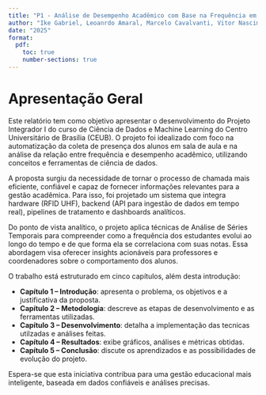```yaml
---
title: "P1 - Análise de Desempenho Acadêmico com Base na Frequência em Sala"
author: "Ike Gabriel, Leoanrdo Amaral, Marcelo Cavalvanti, Vitor Nascimento, Rafael Mascarenhas, Alessandra Gonçalves, Rodrigo Lins"
date: "2025"
format:
  pdf:
    toc: true
    number-sections: true
---
```


# Apresentação Geral

Este relatório tem como objetivo apresentar o desenvolvimento do Projeto Integrador I do curso de Ciência de Dados e Machine Learning do Centro Universitário de Brasília (CEUB). O projeto foi idealizado com foco na automatização da coleta de presença dos alunos em sala de aula e na análise da relação entre frequência e desempenho acadêmico, utilizando conceitos e ferramentas de ciência de dados.

A proposta surgiu da necessidade de tornar o processo de chamada mais eficiente, confiável e capaz de fornecer informações relevantes para a gestão acadêmica. Para isso, foi projetado um sistema que integra hardware (RFID UHF), backend (API para ingestão de dados em tempo real), pipelines de tratamento e dashboards analíticos.

Do ponto de vista analítico, o projeto aplica técnicas de Análise de Séries Temporais para compreender como a frequência dos estudantes evolui ao longo do tempo e de que forma ela se correlaciona com suas notas. Essa abordagem visa oferecer insights acionáveis para professores e coordenadores sobre o comportamento dos alunos.

O trabalho está estruturado em cinco capítulos, além desta introdução:

-   **Capítulo 1 – Introdução**: apresenta o problema, os objetivos e a justificativa da proposta.
-   **Capítulo 2 – Metodologia**: descreve as etapas de desenvolvimento e as ferramentas utilizadas.
-   **Capítulo 3 – Desenvolvimento**: detalha a implementação das tecnicas utilzadas e análises feitas.
-   **Capítulo 4 – Resultados**: exibe gráficos, análises e métricas obtidas.
-   **Capítulo 5 – Conclusão**: discute os aprendizados e as possibilidades de evolução do projeto.

Espera-se que esta iniciativa contribua para uma gestão educacional mais inteligente, baseada em dados confiáveis e análises precisas.